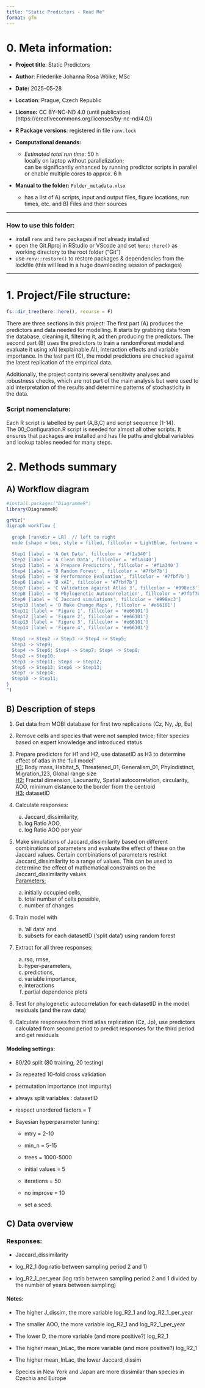 ```yaml
---
title: "Static Predictors - Read Me"
format: gfm
---
```


# 0. Meta information:

-   **Project title**: Static Predictors

-   **Author**: Friederike Johanna Rosa Wölke, MSc

-   **Date:** 2025-05-28

-   **Location**: Prague, Czech Republic

-   **License:** CC BY-NC-ND 4.0 (until publication)
    (https://creativecommons.org/licenses/by-nc-nd/4.0/)

-   **R Package versions**: registered in file `renv.lock`

-   **Computational demands:**

    -   *Estimated total run time*: 50 h\
        locally on laptop without parallelization;\
        can be significantly enhanced by running predictor scripts in
        parallel or enable multiple cores to approx. 6 h

-   **Manual to the folder:** `Folder_metadata.xlsx`

    -   has a list of A) scripts, input and output files, figure
        locations, run times, etc. and B) Files and their sources

------------------------------------------------------------------------

### How to use this folder:

-   install `renv` and `here` packages if not already installed
-   open the Git.Rproj in RStudio or VScode and set `here::here()` as
    working directory to the root folder ("Git")
-   use `renv::restore()` to restore packages & dependencies from the
    lockfile (this will lead in a huge downloading session of packages)

------------------------------------------------------------------------

# 1. Project/File structure:

```r
fs::dir_tree(here::here(), recurse = F)
```

There are three sections in this project: The first part (A) produces
the predictors and data needed for modelling. It starts by grabbing data
from the database, cleaning it, filtering it, ad then producing the
predictors. The second part (B) uses the predictors to train a
randomForest model and evaluate it using xAI (explainable AI),
interaction effects and variable importance. In the last part (C), the
model predictions are checked against the latest replication of the
empirical data.

Additionally, the project contains several sensitivity analyses and
robustness checks, which are not part of the main analysis but were used
to aid interpretation of the results and determine patterns of
stochasticity in the data.

### Script nomenclature:

Each R script is labelled by part (A,B,C) and script sequence (1-14).\
The 00_Configuration.R script is needed for almost all other scripts. It
ensures that packages are installed and has file paths and global
variables and lookup tables needed for many steps.

# 2. Methods summary

## A) Workflow diagram

```r
#install.packages("DiagrammeR")
library(DiagrammeR)

grViz("
digraph workflow {
  
  graph [rankdir = LR]  // left to right
  node [shape = box, style = filled, fillcolor = LightBlue, fontname = Helvetica]

  Step1 [label = 'A Get Data', fillcolor = '#f1a340']
  Step2 [label = 'A Clean Data', fillcolor = '#f1a340']
  Step3 [label = 'A Prepare Predictors', fillcolor = '#f1a340']
  Step4 [label = 'B Random Forest' , fillcolor = '#7fbf7b']
  Step5 [label = 'B Performance Evaluation', fillcolor = '#7fbf7b']
  Step6 [label = 'B xAI', fillcolor = '#7fbf7b']
  Step7 [label = 'C Validation against Atlas 3', fillcolor = '#998ec3']
  Step8 [label = 'B Phylogenetic Autocorrelation', fillcolor = '#7fbf7b']
  Step9 [label = 'C Jaccard simulations', fillcolor = '#998ec3']
  Step10 [label = 'D Make Change Maps', fillcolor = '#e66101']
  Step11 [label = 'Figure 1', fillcolor = '#e66101']
  Step12 [label = 'Figure 2', fillcolor = '#e66101']
  Step13 [label = 'Figure 3', fillcolor = '#e66101']
  Step14 [label = 'Figure 4', fillcolor = '#e66101']

  Step1 -> Step2 -> Step3 -> Step4 -> Step5;
  Step3 -> Step9;
  Step4 -> Step6; Step4 -> Step7; Step4 -> Step8;
  Step2 -> Step10;
  Step3 -> Step11; Step3 -> Step12;
  Step5 -> Step13; Step6 -> Step13;
  Step7 -> Step14;
  Step10 -> Step11;
}
")

```

## B) Description of steps

1.  Get data from MOBI database for first two replications (Cz, Ny, Jp,
    Eu)

2.  Remove cells and species that were not sampled twice; filter species
    based on expert knowledge and introduced status

3.  Prepare predictors for H1 and H2, use datasetID as H3 to determine
    effect of atlas in the 'full model'\
    [H1:]{.underline} Body mass, Habitat_5, Threatened_01,
    Generalism_01, Phylodistinct, Migration_123, Global range size\
    [H2:]{.underline} Fractal dimension, Lacunarity, Spatial
    autocorrelation, circularity, AOO, minimum distance to the border
    from the centroid\
    [H3:]{.underline} datasetID

4.  Calculate responses:\

    a)  Jaccard_dissimilarity,\
    b)  log Ratio AOO,\
    c)  log Ratio AOO per year

5.  Make simulations of Jaccard_dissimilarity based on different
    combinations of parameters and evaluate the effect of these on the
    Jaccard values. Certain combinations of parameters restrict
    Jaccard_dissimilarity to a range of values. This can be used to
    determine the effect of mathematical constraints on the
    Jaccard_dissimilarity values.\
    [Parameters:]{.underline}\

    a)  initially occupied cells,\
    b)  total number of cells possible,\
    c)  number of changes

6.  Train model with\

    a)  'all data' and\
    b)  subsets for each datasetID ('split data') using random forest

7.  Extract for all three responses:\

    a)  rsq, rmse,\
    b)  hyper-parameters,\
    c)  predictions,\
    d)  variable importance,\
    e)  interactions\
    f)  partial dependence plots

8.  Test for phylogenetic autocorrelation for each datasetID in the
    model residuals (and the raw data)

9.  Calculate responses from third atlas replication (Cz, Jp), use
    predictors calculated from second period to predict responses for
    the third period and get residuals

#### Modeling settings:

-   80/20 split (80 training, 20 testing)

-   3x repeated 10-fold cross validation

-   permutation importance (not impurity)

-   always split variables : datasetID

-   respect unordered factors = T

-   Bayesian hyperparameter tuning:

    -   mtry = 2-10

    -   min_n = 5-15

    -   trees = 1000-5000

    -   initial values = 5

    -   iterations = 50

    -   no improve = 10

    -   set a seed.

## C) Data overview

### Responses:

-   Jaccard_dissimilarity

-   log_R2_1 (log ratio between sampling period 2 and 1)

-   log_R2_1_per_year (log ratio between sampling period 2 and 1 divided
    by the number of years between sampling)

#### Notes:

-   The higher J_dissim, the more variable log_R2_1 and
    log_R2_1_per_year

-   The smaller AOO, the more variable log_R2_1 and log_R2_1_per_year

-   The lower D, the more variable (and more positive?) log_R2_1

-   The higher mean_lnLac, the more variable (and more positive?)
    log_R2_1

-   The higher mean_lnLac, the lower Jaccard_dissim

-   Species in New York and Japan are more dissimilar than species in
    Czechia and Europe